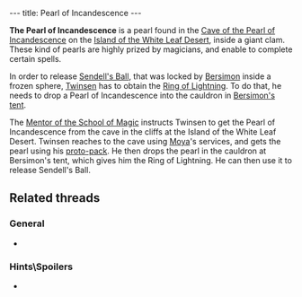 ---
title: Pearl of Incandescence
---

{{twinsunica import}}{{Infobox Item
 |image=Pearl.gif
 |type=quest
 |critical=yes
 |magical=no
 |unique=yes
 |lba1=
 |lba2=yes
 |upgrades=no
 |rowposition=4
 |columnposition=5
 |effect=none
 |effectamount=
 |combattype=none
 |powerlevel=none
 |rate=
 |range=
 |damage=
}}

'''The Pearl of Incandescence''' is a pearl found in the [[Cave of the Pearl of Incandescence]] on the [[Island of the White Leaf Desert]], inside a giant clam. These kind of pearls are highly prized by magicians, and enable to complete certain spells.

In order to release [[Sendell's Ball]], that was locked by [[Bersimon]] inside a frozen sphere, [[Twinsen]] has to obtain the [[Ring of Lightning]]. To do that, he needs to drop a Pearl of Incandescence into the cauldron in [[Bersimon's tent]].

The [[Mentor of the School of Magic]] instructs Twinsen to get the Pearl of Incandescence from the cave in the cliffs at the Island of the White Leaf Desert. Twinsen reaches to the cave using [[Moya]]'s services, and gets the pearl using his [[proto-pack]]. He then drops the pearl in the cauldron at Bersimon's tent, which gives him the Ring of Lightning. He can then use it to release Sendell's Ball.

==Related threads==
===General===
* {{thread|id=11230|title=Inspired by Pearl Bugging}}

===Hints\Spoilers===
* {{thread|id=7399|title=How can I get the parl of incandescence before I get to Zeelich?}}